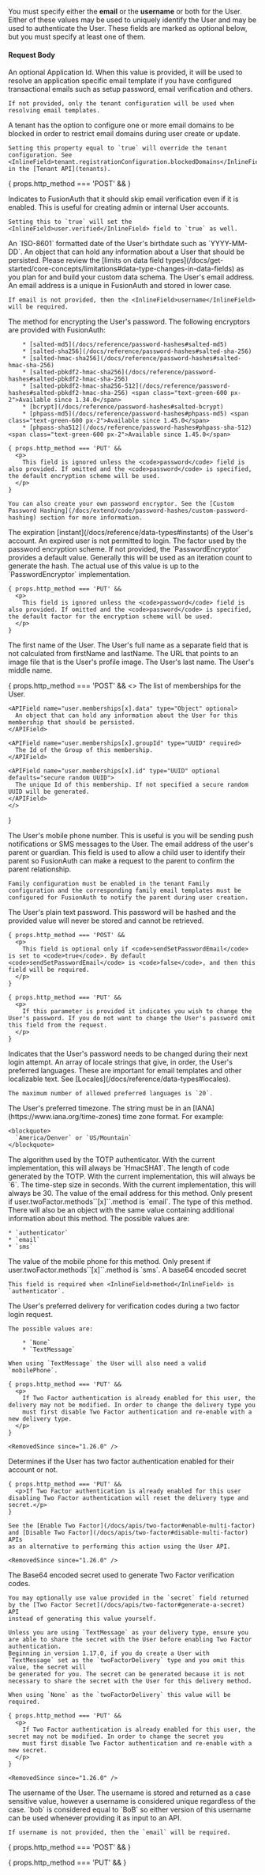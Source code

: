 
You must specify either the **email** or the **username** or both for the User. Either of these values may be used to uniquely identify the User and may be used to authenticate the User. These fields are marked as optional below, but you must specify at least one of them.

#### Request Body

<APIBlock>
  <APIField name="applicationId" type="UUID" optional since="1.30.0">
    An optional Application Id. When this value is provided, it will be used to resolve an application specific email template if you have configured transactional emails such as setup password, email verification and others.

    If not provided, only the tenant configuration will be used when resolving email templates.
  </APIField>

  <APIField name="disableDomainBlock" type="Boolean" optional defaults="false" since="1.30.0">
    A tenant has the option to configure one or more email domains to be blocked in order to restrict email domains during user create or update.

    Setting this property equal to `true` will override the tenant configuration. See <InlineField>tenant.registrationConfiguration.blockedDomains</InlineField> in the [Tenant API](tenants).
  </APIField>

  { props.http_method === 'POST' &&
    <UserSendSetPasswordEmail />
  }

  <APIField name="skipVerification" type="Boolean" optional defaults="false">
    Indicates to FusionAuth that it should skip email verification even if it is enabled. This is useful for creating admin or internal User accounts.

    Setting this to `true` will set the <InlineField>user.verified</InlineField> field to `true` as well.
  </APIField>

  <APIField name="user.birthDate" type="String" optional>
    An `ISO-8601` formatted date of the User's birthdate such as `YYYY-MM-DD`.
  </APIField>

  <APIField name="user.data" type="Object" optional>
    An object that can hold any information about a User that should be persisted. Please review the [limits on data field types](/docs/get-started/core-concepts/limitations#data-type-changes-in-data-fields) as you plan for and build your custom data schema.
  </APIField>

  <UserDataEmailFieldRequest />

  <APIField name="user.email" type="String" optional>
    The User's email address. An email address is a unique in FusionAuth and stored in lower case.

    If email is not provided, then the <InlineField>username</InlineField> will be required.
  </APIField>

  <APIField name="user.encryptionScheme" type="String" optional>
    The method for encrypting the User's password. The following encryptors are provided with FusionAuth:

        * [salted-md5](/docs/reference/password-hashes#salted-md5)
        * [salted-sha256](/docs/reference/password-hashes#salted-sha-256)
        * [salted-hmac-sha256](/docs/reference/password-hashes#salted-hmac-sha-256)
        * [salted-pbkdf2-hmac-sha256](/docs/reference/password-hashes#salted-pbkdf2-hmac-sha-256)
        * [salted-pbkdf2-hmac-sha256-512](/docs/reference/password-hashes#salted-pbkdf2-hmac-sha-256) <span class="text-green-600 px-2">Available since 1.34.0</span>
        * [bcrypt](/docs/reference/password-hashes#salted-bcrypt)
        * [phpass-md5](/docs/reference/password-hashes#phpass-md5) <span class="text-green-600 px-2">Available since 1.45.0</span>
        * [phpass-sha512](/docs/reference/password-hashes#phpass-sha-512)<span class="text-green-600 px-2">Available since 1.45.0</span>

    { props.http_method === 'PUT' &&
      <p>
        This field is ignored unless the <code>password</code> field is also provided. If omitted and the <code>password</code> is specified, the default encryption scheme will be used.
      </p>
    }

    You can also create your own password encryptor. See the [Custom Password Hashing](/docs/extend/code/password-hashes/custom-password-hashing) section for more information.
  </APIField>

  <APIField name="user.expiry" type="Long" optional>
    The expiration [instant](/docs/reference/data-types#instants) of the User's account. An expired user is not permitted to login.
  </APIField>

  <APIField name="user.factor" type="String" optional>
    The factor used by the password encryption scheme. If not provided, the `PasswordEncryptor` provides a default value. Generally this will be used as an iteration count to generate the hash. The actual use of this value is up to the `PasswordEncryptor` implementation.

    { props.http_method === 'PUT' &&
      <p>
        This field is ignored unless the <code>password</code> field is also provided. If omitted and the <code>password</code> is specified, the default factor for the encryption scheme will be used.
      </p>
    }
  </APIField>

  <APIField name="user.firstName" type="String" optional>
    The first name of the User.
  </APIField>

  <APIField name="user.fullName" type="String" optional>
    The User's full name as a separate field that is not calculated from <InlineField>firstName</InlineField> and <InlineField>lastName</InlineField>.
  </APIField>

  <APIField name="user.imageUrl" type="String" optional>
    The URL that points to an image file that is the User's profile image.
  </APIField>

  <APIField name="user.lastName" type="String" optional>
    The User's last name.
  </APIField>

  <APIField name="user.middleName" type="String" optional>
    The User's middle name.
  </APIField>

  { props.http_method === 'POST' && <>
    <APIField name="user.memberships" type="Array" optional>
      The list of memberships for the User.
    </APIField>

    <APIField name="user.memberships[x].data" type="Object" optional>
      An object that can hold any information about the User for this membership that should be persisted.
    </APIField>

    <APIField name="user.memberships[x].groupId" type="UUID" required>
      The Id of the Group of this membership.
    </APIField>

    <APIField name="user.memberships[x].id" type="UUID" optional defaults="secure random UUID">
      The unique Id of this membership. If not specified a secure random UUID will be generated.
    </APIField>
    </>
  }

  <APIField name="user.mobilePhone" type="String" optional>
    The User's mobile phone number. This is useful is you will be sending push notifications or SMS messages to the User.
  </APIField>

  <APIField name="user.parentEmail" type="String" optional since="1.7.0">
    The email address of the user's parent or guardian. This field is used to allow a child user to identify their parent so FusionAuth can make a request to the parent to confirm the parent relationship.

    Family configuration must be enabled in the tenant Family configuration and the corresponding family email templates must be configured for FusionAuth to notify the parent during user creation.
  </APIField>

  <APIField name="user.password" type="String" optional>
    The User's plain text password. This password will be hashed and the provided value will never be stored and cannot be retrieved.

    { props.http_method === 'POST' &&
      <p>
        This field is optional only if <code>sendSetPasswordEmail</code> is set to <code>true</code>. By default <code>sendSetPasswordEmail</code> is <code>false</code>, and then this field will be required.
      </p>
    }

    { props.http_method === 'PUT' &&
      <p>
        If this parameter is provided it indicates you wish to change the User's password. If you do not want to change the User's password omit this field from the request.
      </p>
    }
  </APIField>

  <APIField name="user.passwordChangeRequired" type="Boolean" optional defaults="false">
    Indicates that the User's password needs to be changed during their next login attempt.
  </APIField>

  <APIField name="user.preferredLanguages" type="Array<String>" optional>
    An array of locale strings that give, in order, the User's preferred languages. These are important for email templates and other localizable text. See [Locales](/docs/reference/data-types#locales).

    The maximum number of allowed preferred languages is `20`.
  </APIField>

  <APIField name="user.timezone" type="String" optional>
    The User's preferred timezone. The string must be in an [IANA](https://www.iana.org/time-zones) time zone format. For example:

    <blockquote>
      `America/Denver` or `US/Mountain`
    </blockquote>
  </APIField>

  <APIField name="user.twoFactor.methods[x].authenticator.algorithm" type="String" optional>
    The algorithm used by the TOTP authenticator. With the current implementation, this will always be `HmacSHA1`.
  </APIField>

  <APIField name="user.twoFactor.methods[x].authenticator.codeLength" type="Integer" optional>
    The length of code generated by the TOTP. With the current implementation, this will always be `6`.
  </APIField>

  <APIField name="user.twoFactor.methods[x].authenticator.timeStep" type="Integer" optional>
    The time-step size in seconds. With the current implementation, this will always be 30.
  </APIField>

  <APIField name="user.twoFactor.methods[x].email" type="String" optional>
    The value of the email address for this method. Only present if <InlineField>user.twoFactor.methods``[x]``.method</InlineField> is `email`.
  </APIField>

  <APIField name="user.twoFactor.methods[x].method" type="String" optional>
    The type of this method. There will also be an object with the same value containing additional information about this method.  The possible values are:

    * `authenticator`
    * `email`
    * `sms`
  </APIField>

  <APIField name="user.twoFactor.methods[x].mobilePhone" type="String" optional>
    The value of the mobile phone for this method. Only present if <InlineField>user.twoFactor.methods``[x]``.method</InlineField> is `sms`.
  </APIField>

  <APIField name="user.twoFactor.methods[x].secret" type="String" optional>
    A base64 encoded secret

    This field is required when <InlineField>method</InlineField> is `authenticator`.
  </APIField>

  <APIField name="user.twoFactorDelivery" type="String" optional defaults="None" deprecated>
    The User's preferred delivery for verification codes during a two factor login request.

    The possible values are:

        * `None`
        * `TextMessage`

    When using `TextMessage` the User will also need a valid `mobilePhone`.

    { props.http_method === 'PUT' &&
      <p>
        If Two Factor authentication is already enabled for this user, the delivery may not be modified. In order to change the delivery type you
        must first disable Two Factor authentication and re-enable with a new delivery type.
      </p>
    }

    <RemovedSince since="1.26.0" />
  </APIField>

  <APIField name="user.twoFactorEnabled" type="Boolean" optional defaults="false" deprecated>
    Determines if the User has two factor authentication enabled for their account or not.

    { props.http_method === 'PUT' &&
      <p>If Two Factor authentication is already enabled for this user disabling Two Factor authentication will reset the delivery type and secret.</p>
    }

    See the [Enable Two Factor](/docs/apis/two-factor#enable-multi-factor) and [Disable Two Factor](/docs/apis/two-factor#disable-multi-factor) APIs
    as an alternative to performing this action using the User API.

    <RemovedSince since="1.26.0" />
  </APIField>

  <APIField name="user.twoFactorSecret" type="String" optional deprecated>
    The Base64 encoded secret used to generate Two Factor verification codes.

    You may optionally use value provided in the `secret` field returned by the [Two Factor Secret](/docs/apis/two-factor#generate-a-secret) API
    instead of generating this value yourself.

    Unless you are using `TextMessage` as your delivery type, ensure you are able to share the secret with the User before enabling Two Factor authentication.
    Beginning in version 1.17.0, if you do create a User with `TextMessage` set as the `twoFactorDelivery` type and you omit this value, the secret will
    be generated for you. The secret can be generated because it is not necessary to share the secret with the User for this delivery method.

    When using `None` as the `twoFactorDelivery` this value will be required.

    { props.http_method === 'PUT' &&
      <p>
        If Two Factor authentication is already enabled for this user, the secret may not be modified. In order to change the secret you
        must first disable Two Factor authentication and re-enable with a new secret.
      </p>
    }

    <RemovedSince since="1.26.0" />
  </APIField>

  <APIField name="user.username" type="String" optional>
    The username of the User. The username is stored and returned as a case sensitive value, however a username is considered unique regardless of the case. `bob` is considered equal to `BoB` so either version of this username can be used whenever providing it as input to an API.

    If username is not provided, then the `email` will be required.
  </APIField>

  <APIField name="user.usernameStatus" type="String" optional>
    <ModerationStatusRequest />
  </APIField>

  { props.http_method === 'POST' &&
    <JSON title="Example Request JSON" src="users/create-request.json" />
  }

  { props.http_method === 'PUT' &&
    <JSON title="Example Request JSON" src="users/update-request.json" />
  }

</APIBlock>
